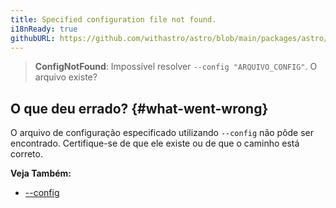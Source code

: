 ```yaml
---
title: Specified configuration file not found.
i18nReady: true
githubURL: https://github.com/withastro/astro/blob/main/packages/astro/src/core/errors/errors-data.ts
---
```


> **ConfigNotFound**: Impossível resolver `--config "ARQUIVO_CONFIG"`. O arquivo existe?

## O que deu errado? \{#what-went-wrong\}

O arquivo de configuração especificado utilizando `--config` não pôde ser encontrado. Certifique-se de que ele existe ou de que o caminho está correto.

**Veja Também:**
- [--config](/pt-br/reference/cli-reference/#--config-caminho)
